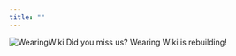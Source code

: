 ```yaml
---
title: ""
---
```


![WearingWiki](/images/wearingwikilogo.png)
Did you miss us? Wearing Wiki is rebuilding!

